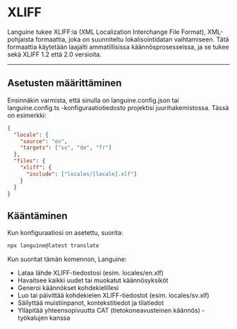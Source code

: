 # XLIFF

Languine tukee XLIFF:ia (XML Localization Interchange File Format), XML-pohjaista formaattia, joka on suunniteltu lokalisointidatan vaihtamiseen. Tätä formaattia käytetään laajalti ammatillisissa käännösprosesseissa, ja se tukee sekä XLIFF 1.2 että 2.0 versioita.

---

## Asetusten määrittäminen

Ensinnäkin varmista, että sinulla on languine.config.json tai languine.config.ts -konfiguraatiotiedosto projektisi juurihakemistossa. Tässä on esimerkki:

```json
{
  "locale": {
    "source": "en",
    "targets": ["sv", "de", "fr"]
  },
  "files": {
    "xliff": {
      "include": ["locales/[locale].xlf"]
    }
  }
}
```

## Kääntäminen

Kun konfiguraatiosi on asetettu, suorita:

```bash
npx languine@latest translate
```

Kun suoritat tämän komennon, Languine:

- Lataa lähde XLIFF-tiedostosi (esim. locales/en.xlf)
- Havaitsee kaikki uudet tai muokatut käännösyksiköt
- Generoi käännökset kohdekielillesi
- Luo tai päivittää kohdekielen XLIFF-tiedostot (esim. locales/sv.xlf)
- Säilyttää muistiinpanot, kontekstitiedot ja tilatiedot
- Ylläpitää yhteensopivuutta CAT (tietokoneavusteinen käännös) -työkalujen kanssa

